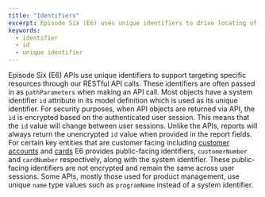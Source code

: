 ```yaml
---
title: "Identifiers"
excerpt: Episode Six (E6) uses unique identifiers to drive locating of resources when calling RESTful API endpoints.
keywords:
  - identifier
  - id
  - unique identifier
---
```


Episode Six (E6) APIs use unique identifiers to support targeting specific resources through our RESTful API calls. These identifiers are often passed in as `pathParameters` when making an API call. Most objects have a system identifier `id` attribute in its model definition which is used as its unique identifier. For security purposes, when API objects are returned via API, the `id` is encrypted based on the authenticated user session. This means that the `id` value will change between user sessions. Unlike the APIs, reports will always return the unencrypted `id` value when provided in the report fields. For certain key entities that are customer facing including [customer accounts](/docs/customers/customers) and [cards](/docs/cards/cards-overview) E6 provides public-facing identifiers, `customerNumber` and `cardNumber` respectively, along with the system identifier. These public-facing identifiers are not encrypted and remain the same across user sessions. Some APIs, mostly those used for product management, use unique `name` type values such as `programName` instead of a system identifier.